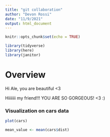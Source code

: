```yaml
---
title: "git collaboration"
author: "Devon Rossi"
date: "11/9/2021"
output: html_document
---
```


```r
knitr::opts_chunk$set(echo = TRUE)

library(tidyverse)
library(here)
library(janitor)
```

# Overview
Hi Ale, you are beautiful <3

Hiiiiiii my friend!!! YOU ARE SO GORGEOUS! <3 :)

### Visualization on cars data

```r
plot(cars)
```


```r
mean_value <- mean(cars$dist)
```


